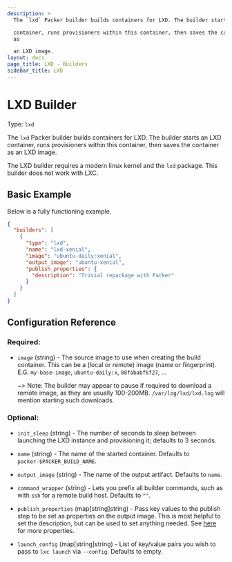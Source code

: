 ```yaml
---
description: >
  The `lxd` Packer builder builds containers for LXD. The builder starts an LXD

  container, runs provisioners within this container, then saves the container
  as

  an LXD image.
layout: docs
page_title: LXD - Builders
sidebar_title: LXD
---
```


# LXD Builder

Type: `lxd`

The `lxd` Packer builder builds containers for LXD. The builder starts an LXD
container, runs provisioners within this container, then saves the container as
an LXD image.

The LXD builder requires a modern linux kernel and the `lxd` package. This
builder does not work with LXC.

## Basic Example

Below is a fully functioning example.

```json
{
  "builders": [
    {
      "type": "lxd",
      "name": "lxd-xenial",
      "image": "ubuntu-daily:xenial",
      "output_image": "ubuntu-xenial",
      "publish_properties": {
        "description": "Trivial repackage with Packer"
      }
    }
  ]
}
```

## Configuration Reference

### Required:

- `image` (string) - The source image to use when creating the build
  container. This can be a (local or remote) image (name or fingerprint).
  E.G. `my-base-image`, `ubuntu-daily:x`, `08fababf6f27`, ...

  ~> Note: The builder may appear to pause if required to download a
  remote image, as they are usually 100-200MB. `/var/log/lxd/lxd.log` will
  mention starting such downloads.

### Optional:

- `init_sleep` (string) - The number of seconds to sleep between launching
  the LXD instance and provisioning it; defaults to 3 seconds.

- `name` (string) - The name of the started container. Defaults to
  `packer-$PACKER_BUILD_NAME`.

- `output_image` (string) - The name of the output artifact. Defaults to
  `name`.

- `command_wrapper` (string) - Lets you prefix all builder commands, such as
  with `ssh` for a remote build host. Defaults to `""`.

- `publish_properties` (map\[string\]string) - Pass key values to the publish
  step to be set as properties on the output image. This is most helpful to
  set the description, but can be used to set anything needed. See [here](https://stgraber.org/2016/03/30/lxd-2-0-image-management-512/) for more properties.

- `launch_config` (map\[string\]string) - List of key/value pairs you wish to
  pass to `lxc launch` via `--config`. Defaults to empty.
